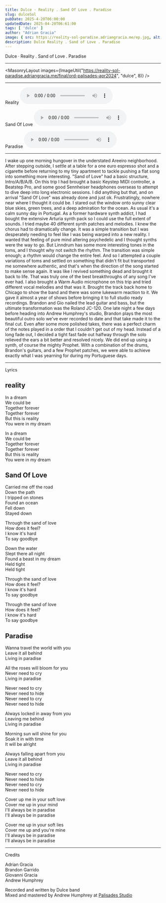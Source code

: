 ```yaml
---
title: Dulce · Reality . Sand Of Love . Paradise
slug: dulceSol
pubDate: 2025-4-20T06:00:00
updatedDate: 2025-04-20T06:61:00
tags: [ 'dulce' ]
author: "Adrian Gracia"
image: { src: https://reality-sol-paradise.adriangracia.me/ep.jpg, alt: dulce_1, positionx: 20%, positiony: 50% }
description: Dulce Reality . Sand of Love . Paradise
---
```


Dulce · Reality . Sand of Love . Paradise

---

<MasonryLayout images={ImageUtil("https://reality-sol-paradise.adriangracia.me/final/ord-palisades-apr2024", "dulce", 8)} />

---

Reality
<audio controls>
  <source src="https://reality-sol-paradise.adriangracia.me/reality.wav" type="audio/wav"/>
Your browser does not support the audio element.
</audio>

Sand Of Love
<audio controls>
  <source src="https://reality-sol-paradise.adriangracia.me/sand_of_love.wav" type="audio/wav"/>
Your browser does not support the audio element.
</audio>

Paradise
<audio controls>
  <source src="https://reality-sol-paradise.adriangracia.me/paradise.wav" type="audio/wav"/>
Your browser does not support the audio element.
</audio>

---

I wake up one morning hungover in the understated Areeiro neighborhood. 
After stepping outside, I settle at a table for a one euro espresso shot 
and a cigarette before returning to my tiny apartment to tackle pushing
a flat song into something more interesting. "Sand of Love" had a basic 
structure, Intro/A/B/A/B. On this trip I had brought a basic Keystep MIDI 
controller, a Beatstep Pro, and some good Sennheiser headphones overseas 
to attempt to dive deep into long electronic sessions. I did anything but 
that, and on arrival "Sand Of Love" was already done and just ok. 
Frustratingly, nowhere near where I thought it could be. I stared out the 
window onto sunny clear blue skies, green trees, and a deep admiration 
for the ocean. As usual it's a calm sunny day in Portugal. As a former
hardware synth addict, I had bought the extensive Arturia synth pack so
I could use the full extent of sounds. I tried maybe 40 different synth patches
and melodies. I knew the chorus had to dramatically change. 
It was a simple transition but I was desperately needing to feel 
like I was being warped into a new reality. I wanted that feeling of 
pure mind altering psychedelic and I thought synths were the way to go. 
But Linndrum has some more interesting tones in the toms, and I thought 
why not switch the rhythm. The transition was simple enough; a rhythm would
change the entire feel. And so I attempted a couple variations of toms and 
settled on something that didn't fit but transported me somewhere authentic, 
and that's when the direction of the song started to make sense again. It was 
like I revived something dead and brought it back to life. That was truly one 
of the best breakthroughs of any song I've ever had. I also brought a Warm Audio 
microphone on this trip and tried different vocal melodies and that was it. 
Brought the track back home to Chicago to show the band and there was some 
lukewarm reaction to it. We gave it almost a year of shows before bringing it 
to full studio ready recordings. Brandon and Gio nailed the lead guitar and bass, 
but the ultimate transformation was the Roland JC-120. One late night a few days 
before heading into Andrew Humphrey's studio, Brandon plays the most beautiful 
outro solo we've ever recorded to date and that take made it to the final cut. 
Even after some more polished takes, there was a perfect charm of the notes played 
in a order that I couldn't get out of my head. Instead of a long fade out, I decided 
a tight fast fade out halfway through the solo relieved the ears a bit better 
and resolved nicely. We did end up using a synth, of course the mighty Prophet. 
With a combination of the drums, Brandon's guitars, and a few Prophet patches, 
we were able to achieve exactly what I was yearning for during my Portuguese days.

---

Lyrics 

reality
-
In a dream <br/>
We could be <br/>
Together forever <br/>
Together forever <br/>
But this is reality <br/>
You were in my dream <br/>

In a dream <br/>
We could be <br/>
Together forever <br/>
Together forever <br/>
But this is reality <br/>
You were in my dream <br/>

Sand Of Love
-
Carried me off the road <br/>
Down the path <br/>
I tripped on stones <br/>
Found an ocean <br/>
Fell down <br/>
Stayed down <br/>

Through the sand of love <br/>
How does it feel? <br/>
I know it's hard <br/>
To say goodbye <br/>

Down the water <br/>
Slept there all night <br/>
Found a beast in my dream <br/>
Held tight <br/>
Held tight <br/>

Through the sand of love <br/>
How does it feel? <br/>
I know it's hard <br/>
To say goodbye <br/>

Through the sand of love <br/>
How does it feel? <br/>
I know it's hard <br/>
To say goodbye <br/>

Paradise
-
Wanna travel the world with you <br/>
Leave it all behind <br/>
Living in paradise <br/>

All the roses will bloom for you <br/>
Never need to cry <br/>
Living in paradise <br/>

Never need to cry <br/>
Never need to hide <br/>
Never need to cry <br/>
Never need to hide <br/>

Always locked in away from you <br/>
Leaving me behind <br/>
Living in paradise <br/>

Morning sun will shine for you <br/>
Soak it in with time <br/>
It will be alright <br/>

Always falling apart from you <br/>
Leave it all behind <br/>
Living in paradise <br/>

Never need to cry <br/>
Never need to hide <br/>
Never need to cry <br/>
Never need to hide

Cover up me in your soft love <br/>
Cover me up in your mind <br/>
I'll always be in paradise <br/>
I'll always be in paradise <br/>

Cover me up in your soft lies <br/>
Cover me up and you're mine <br/>
I'll always be in paradise <br/>
I'll always be in paradise <br/>

---
Credits

Adrian Gracia  <br/>
Brandon Garrido  <br/>
Giovanni Gracia  <br/>
Andrew Humphrey  <br/>

Recorded and written by Dulce band  <br/>
Mixed and mastered by Andrew Humphrey at <a href="https://palisadestudios.com/">Palisades Studio</a>
 